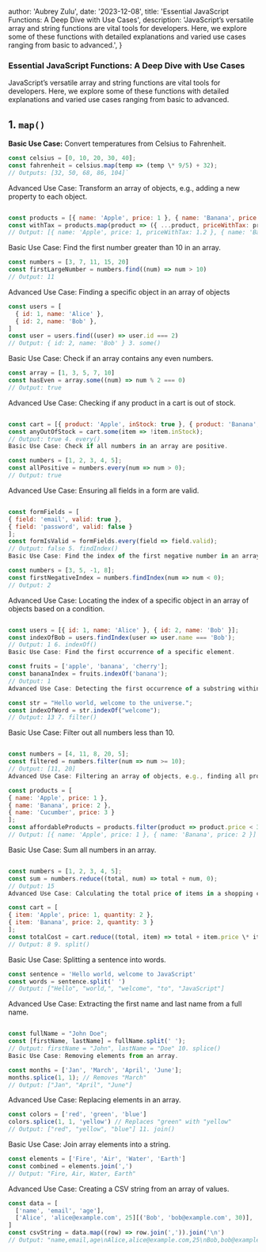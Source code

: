   author: 'Aubrey Zulu',
  date: '2023-12-08',
  title: 'Essential JavaScript Functions: A Deep Dive with Use Cases',
  description:
    'JavaScript’s versatile array and string functions are vital tools for developers. Here, we explore some of these functions with detailed explanations and varied use cases ranging from basic to advanced.',
}


### Essential JavaScript Functions: A Deep Dive with Use Cases

JavaScript’s versatile array and string functions are vital tools for developers. Here, we explore some of these functions with detailed explanations and varied use cases ranging from basic to advanced.

## 1. `map()`

**Basic Use Case:** Convert temperatures from Celsius to Fahrenheit.

```javascript {3} showLineNumbers
const celsius = [0, 10, 20, 30, 40];
const fahrenheit = celsius.map(temp => (temp \* 9/5) + 32);
// Outputs: [32, 50, 68, 86, 104]`

```

Advanced Use Case: Transform an array of objects, e.g., adding a new property to each object.

```javascript {4} showLineNumbers

const products = [{ name: 'Apple', price: 1 }, { name: 'Banana', price: 2 }];
const withTax = products.map(product => ({ ...product, priceWithTax: product.price \* 1.2 }));
// Output: [{ name: 'Apple', price: 1, priceWithTax: 1.2 }, { name: 'Banana', price: 2, priceWithTax: 2.4 }] 2. find()

```

Basic Use Case: Find the first number greater than 10 in an array.

```javascript {3} showLineNumbers
const numbers = [3, 7, 11, 15, 20]
const firstLargeNumber = numbers.find((num) => num > 10)
// Output: 11
```

Advanced Use Case: Finding a specific object in an array of objects

```javascript {6} showLineNumbers
const users = [
  { id: 1, name: 'Alice' },
  { id: 2, name: 'Bob' },
]
const user = users.find((user) => user.id === 2)
// Output: { id: 2, name: 'Bob' } 3. some()
```

Basic Use Case: Check if an array contains any even numbers.

```javascript {3} showLineNumbers
const array = [1, 3, 5, 7, 10]
const hasEven = array.some((num) => num % 2 === 0)
// Output: true
```

Advanced Use Case: Checking if any product in a cart is out of stock.

```javascript {4,9} showLineNumbers

const cart = [{ product: 'Apple', inStock: true }, { product: 'Banana', inStock: false }];
const anyOutOfStock = cart.some(item => !item.inStock);
// Output: true 4. every()
Basic Use Case: Check if all numbers in an array are positive.

const numbers = [1, 2, 3, 4, 5];
const allPositive = numbers.every(num => num > 0);
// Output: true

```

Advanced Use Case: Ensuring all fields in a form are valid.

```javascript {7,12} showLineNumbers

const formFields = [
{ field: 'email', valid: true },
{ field: 'password', valid: false }
];
const formIsValid = formFields.every(field => field.valid);
// Output: false 5. findIndex()
Basic Use Case: Find the index of the first negative number in an array.

const numbers = [3, 5, -1, 8];
const firstNegativeIndex = numbers.findIndex(num => num < 0);
// Output: 2

```

Advanced Use Case: Locating the index of a specific object in an array of objects based on a condition.

```javascript {4,14} showLineNumbers

const users = [{ id: 1, name: 'Alice' }, { id: 2, name: 'Bob' }];
const indexOfBob = users.findIndex(user => user.name === 'Bob');
// Output: 1 6. indexOf()
Basic Use Case: Find the first occurrence of a specific element.

const fruits = ['apple', 'banana', 'cherry'];
const bananaIndex = fruits.indexOf('banana');
// Output: 1
Advanced Use Case: Detecting the first occurrence of a substring within a string.

const str = "Hello world, welcome to the universe.";
const indexOfWord = str.indexOf("welcome");
// Output: 13 7. filter()

```

Basic Use Case: Filter out all numbers less than 10.

```javascript {4,13} showLineNumbers

const numbers = [4, 11, 8, 20, 5];
const filtered = numbers.filter(num => num >= 10);
// Output: [11, 20]
Advanced Use Case: Filtering an array of objects, e.g., finding all products within a specific price range.

const products = [
{ name: 'Apple', price: 1 },
{ name: 'Banana', price: 2 },
{ name: 'Cucumber', price: 3 }
];
const affordableProducts = products.filter(product => product.price < 3);
// Output: [{ name: 'Apple', price: 1 }, { name: 'Banana', price: 2 }] 8. reduce()

```

Basic Use Case: Sum all numbers in an array.

```javascript {4,12} showLineNumbers

const numbers = [1, 2, 3, 4, 5];
const sum = numbers.reduce((total, num) => total + num, 0);
// Output: 15
Advanced Use Case: Calculating the total price of items in a shopping cart.

const cart = [
{ item: 'Apple', price: 1, quantity: 2 },
{ item: 'Banana', price: 2, quantity: 3 }
];
const totalCost = cart.reduce((total, item) => total + item.price \* item.quantity, 0);
// Output: 8 9. split()

```

Basic Use Case: Splitting a sentence into words.

```javascript {3} showLineNumbers
const sentence = 'Hello world, welcome to JavaScript'
const words = sentence.split(' ')
// Output: ["Hello", "world,", "welcome", "to", "JavaScript"]
```

Advanced Use Case: Extracting the first name and last name from a full name.

```javascript {4,9} showLineNumbers

const fullName = "John Doe";
const [firstName, lastName] = fullName.split(' ');
// Output: firstName = "John", lastName = "Doe" 10. splice()
Basic Use Case: Removing elements from an array.

const months = ['Jan', 'March', 'April', 'June'];
months.splice(1, 1); // Removes "March"
// Output: ["Jan", "April", "June"]

```

Advanced Use Case: Replacing elements in an array.

```javascript {3} showLineNumbers
const colors = ['red', 'green', 'blue']
colors.splice(1, 1, 'yellow') // Replaces "green" with "yellow"
// Output: ["red", "yellow", "blue"] 11. join()
```

Basic Use Case: Join array elements into a string.

```javascript {3} showLineNumbers
const elements = ['Fire', 'Air', 'Water', 'Earth']
const combined = elements.join(',')
// Output: "Fire, Air, Water, Earth"
```

Advanced Use Case: Creating a CSV string from an array of values.

```javascript {6} showLineNumbers
const data = [
  ['name', 'email', 'age'],
  ['Alice', 'alice@example.com', 25][('Bob', 'bob@example.com', 30)],
]
const csvString = data.map((row) => row.join(',')).join('\n')
// Output: "name,email,age\nAlice,alice@example.com,25\nBob,bob@example.com,30"
```
